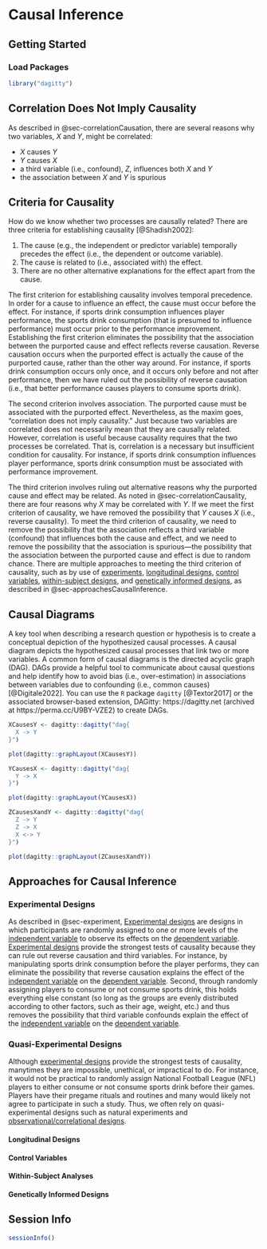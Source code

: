 # Causal Inference {#sec-causalInference}

## Getting Started {#sec-causalInferenceGettingStarted}

### Load Packages {#sec-causalInferenceLoadPackages}

```r
library("dagitty")
```

## Correlation Does Not Imply Causality {#sec-correlationCausality}

As described in @sec-correlationCausation, there are several reasons why two variables, $X$ and $Y$, might be correlated:

- $X$ causes $Y$
- $Y$ causes $X$
- a third variable (i.e., confound), $Z$, influences both $X$ and $Y$
- the association between $X$ and $Y$ is spurious

## Criteria for Causality {#sec-conditionsForCausality}

How do we know whether two processes are causally related?
There are three criteria for establishing causality [@Shadish2002]:

1. The cause (e.g., the independent or predictor variable) temporally precedes the effect (i.e., the dependent or outcome variable).
1. The cause is related to (i.e., associated with) the effect.
1. There are no other alternative explanations for the effect apart from the cause.

The first criterion for establishing causality involves temporal precedence.
In order for a cause to influence an effect, the cause must occur before the effect.
For instance, if sports drink consumption influences player performance, the sports drink consumption (that is presumed to influence performance) must occur prior to the performance improvement.
Establishing the first criterion eliminates the possibility that the association between the purported cause and effect reflects reverse causation.
Reverse causation occurs when the purported effect is actually the cause of the purported cause, rather than the other way around.
For instance, if sports drink consumption occurs only once, and it occurs only before and not after performance, then we have ruled out the possibility of reverse causation (i.e., that better performance causes players to consume sports drink).

The second criterion involves association.
The purported cause must be associated with the purported effect.
Nevertheless, as the maxim goes, "correlation does not imply causality."
Just because two variables are correlated does not necessarily mean that they are causally related.
However, correlation is useful because causality requires that the two processes be correlated.
That is, correlation is a necessary but insufficient condition for causality.
For instance, if sports drink consumption influences player performance, sports drink consumption must be associated with performance improvement.

The third criterion involves ruling out alternative reasons why the purported cause and effect may be related.
As noted in @sec-correlationCausality, there are four reasons why $X$ may be correlated with $Y$.
If we meet the first criterion of causality, we have removed the possibility that $Y$ causes $X$ (i.e., reverse causality).
To meet the third criterion of causality, we need to remove the possibility that the association reflects a third variable (confound) that influences both the cause and effect, and we need to remove the possibility that the association is spurious—the possibility that the association between the purported cause and effect is due to random chance.
There are multiple approaches to meeting the third criterion of causality, such as by use of [experiments](#sec-causalInferenceExperiment), [longitudinal designs](#sec-causalInferenceLongitudinal), [control variables](#sec-causalInferenceControlVariables), [within-subject designs](#sec-causalInferenceWithinSubject), and [genetically informed designs](#sec-causalInferenceGeneticallyInformed), as described in @sec-approachesCausalInference.

## Causal Diagrams {#sec-causalDiagrams}

A key tool when describing a research question or hypothesis is to create a conceptual depiction of the hypothesized causal processes.
A causal diagram depicts the hypothesized causal processes that link two or more variables.
A common form of causal diagrams is the directed acyclic graph (DAG).
DAGs provide a helpful tool to communicate about causal questions and help identify how to avoid bias (i.e., over-estimation) in associations between variables due to confounding (i.e., common causes) [@Digitale2022].
You can use the `R` package `dagitty` [@Textor2017] or the associated browser-based extension, DAGitty: https://dagitty.net (archived at https://perma.cc/U9BY-VZE2) to create DAGs.

```r
XCausesY <- dagitty::dagitty("dag{
  X -> Y
}")

plot(dagitty::graphLayout(XCausesY))

YCausesX <- dagitty::dagitty("dag{
  Y -> X
}")

plot(dagitty::graphLayout(YCausesX))

ZCausesXandY <- dagitty::dagitty("dag{
  Z -> Y
  Z -> X
  X <-> Y
}")

plot(dagitty::graphLayout(ZCausesXandY))
```

## Approaches for Causal Inference {#sec-approachesCausalInference}

### Experimental Designs {#sec-causalInferenceExperiment}

As described in @sec-experiment, [Experimental designs](#sec-experiment) are designs in which participants are randomly assigned to one or more levels of the [independent variable](#sec-experiment) to observe its effects on the [dependent variable](#sec-experiment).
[Experimental designs](#sec-experiment) provide the strongest tests of causality because they can rule out reverse causation and third variables.
For instance, by manipulating sports drink consumption before the player performs, they can eliminate the possibility that reverse causation explains the effect of the [independent variable](#sec-experiment) on the [dependent variable](#sec-experiment).
Second, through randomly assigning players to consume or not consume sports drink, this holds everything else constant (so long as the groups are evenly distributed according to other factors, such as their age, weight, etc.) and thus removes the possibility that third variable confounds explain the effect of the [independent variable](#sec-experiment) on the [dependent variable](#sec-experiment).

### Quasi-Experimental Designs {#sec-causalInferenceQuasiExperiment}

Although [experimental designs](#sec-causalInferenceExperiment) provide the strongest tests of causality, manytimes they are impossible, unethical, or impractical to do.
For instance, it would not be practical to randomly assign National Football League (NFL) players to either consume or not consume sports drink before their games.
Players have their pregame rituals and routines and many would likely not agree to participate in such a study.
Thus, we often rely on quasi-experimental designs such as natural experiments and [observational/correlational designs](#sec-correlationalStudy).

#### Longitudinal Designs {#sec-causalInferenceLongitudinal}

#### Control Variables {#sec-causalInferenceControlVariables}

#### Within-Subject Analyses {#sec-causalInferenceWithinSubject}

#### Genetically Informed Designs {#sec-causalInferenceGeneticallyInformed}

::: {.content-visible when-format="html"}

## Session Info {#sec-causalInferenceSessionInfo}

```r
sessionInfo()
```

:::
